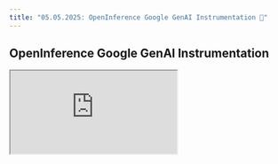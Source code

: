 ```yaml
---
title: "05.05.2025: OpenInference Google GenAI Instrumentation 🧩"
---
```


<Update label="May 5, 2025">

## OpenInference Google GenAI Instrumentation

<Frame>
  <iframe 
    src="https://cdn.iframe.ly/bdf8oY5" 
    width={1000} 
    height={400} 
    allowFullScreen 
    allow="encrypted-media *;"
  />
</Frame>

We've added a Python auto-instrumentation library for the Google GenAI SDK. This enables seamless tracing of GenAI workflows with full OpenTelemetry compatibility. Traces can be exported to any OpenTelemetry collector.

### Installation

```bash
pip install openinference-instrumentation-google-genai
```

For more details on how to set up the tracing integration seamlessly:
<Card title="openinference-instrumentation-google-genai" icon="box" href="https://pypi.org/project/openinference-instrumentation-google-genai/" horizontal>
  GitHub
</Card>

Additionally, the Google GenAI instrumentor is now supported and works seamlessly with **Span Replay** in Phoenix, enabling deep trace inspection and replay for more effective debugging and observability.

<Card title="Google GenAI | Phoenix" icon="book" href="/phoenix/tracing/integrations-tracing/google-gen-ai" horizontal>
  GitHub
</Card>

### Acknowledgements

Big thanks to Harrison Chu for his contributions.

</Update>


